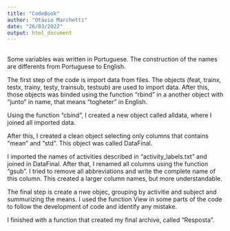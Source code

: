 ---
title: "CodeBook"
author: "Otávio Marchetti"
date: "26/03/2022"
output: html_document
---

## 

Some variables was written in Portuguese. The construction of the names are differents from Portuguese to English. 

The first step of the code is import data from files. The objects (feat, trainx, testx, trainy, testy, trainsub, testsub) are used to import data. After this, those objects was binded using the function "rbind" in a another object with "junto" in name, that means "togheter" in English. 

Using the function "cbind", I created a new object called alldata, where I joined all imported data. 

After this, I created a clean object selecting only columns that contains "mean" and "std". This object was called DataFinal.

I imported the names of activities described in "activity_labels.txt" and joined in DataFinal.
After that, I renamed all columns using the function "gsub". I tried to remove all abbreviations and write the complete name of this column. This created a larger column names, but more understandable.

The final step is create a nwe objec, grouping by activitie and subject and summurizing the means. I used the function View in some parts of the code to follow the development of code and identify any mistake.

I finished with a function that created my final archive, called "Resposta".




